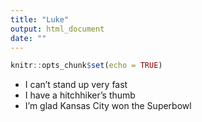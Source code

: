 ```yaml
---
title: "Luke"
output: html_document
date: ""
---
```


```r
knitr::opts_chunk$set(echo = TRUE)
```

* I can't stand up very fast  
* I have a hitchhiker's thumb  
* I'm glad Kansas City won the Superbowl  